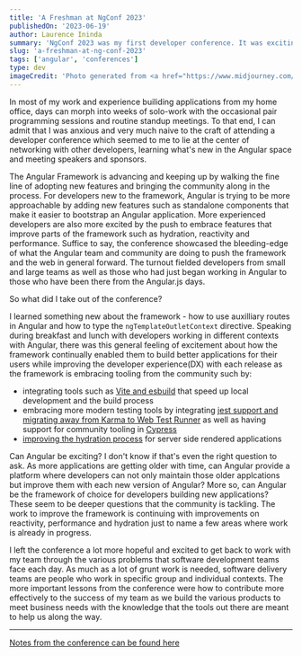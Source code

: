 ```yaml
---
title: 'A Freshman at NgConf 2023'
publishedOn: '2023-06-19'
author: Laurence Ininda
summary: 'NgConf 2023 was my first developer conference. It was exciting to attend it in person and engage with other developers working with Angular as well as leave with some helpful takeaways to take into my day-to-day work.'
slug: 'a-freshman-at-ng-conf-2023'
tags: ['angular', 'conferences']
type: dev
imageCredit: 'Photo generated from <a href="https://www.midjourney.com/app/jobs/ec93a7f0-5970-491f-a3a3-606799aae80d/"> Midjourney AI<a/>'
---
```


In most of my work and experience builiding applications from my home office, days can morph into weeks of solo-work with the occasional pair programming sessions and routine standup meetings.
To that end, I can admit that I was anxious and very much naive to the craft of attending a developer conference which seemed to me to lie at the center of networking with other developers, learning what's new in the Angular space and meeting speakers and sponsors.

The Angular Framework is advancing and keeping up by walking the fine line of adopting new features and bringing the community along in the process.
For developers new to the framework, Angular is trying to be more approachable by adding new features such as standalone components that make it easier to bootstrap an Angular application.
More experienced developers are also more excited by the push to embrace features that improve parts of the framework such as hydration, reactivity and performance.
Suffice to say, the conference showcased the bleeding-edge of what the Angular team and community are doing to push the framework and the web in general forward.
The turnout fielded developers from small and large teams as well as those who had just began working in Angular to those who have been there from the Angular.js days.

So what did I take out of the conference?

I learned something new about the framework - how to use auxilliary routes in Angular and how to type the `ngTemplateOutletContext` directive.
Speaking during breakfast and lunch with developers working in different contexts with Angular, there was this general feeling of excitement about how the framework continually enabled them to build better applications for their users while improving the developer experience(DX) with each release as the framework is embracing tooling from the community such by:

- integrating tools such as [Vite and esbuild](https://angular.io/guide/esbuild) that speed up local development and the build process
- embracing more modern testing tools by integrating [jest support and migrating away from Karma to Web Test Runner](https://blog.angular.io/moving-angular-cli-to-jest-and-web-test-runner-ef85ef69ceca) as well as having support for community tooling in [Cypress](https://docs.cypress.io/guides/component-testing/angular/overview)
- [improving the hydration process](https://angular.io/guide/hydration) for server side rendered applications

Can Angular be exciting? I don't know if that's even the right question to ask.
As more applications are getting older with time, can Angular provide a platform where developers can not only maintain those older applcations but improve them with each new version of Angular? More so, can Angular be the framework of choice for developers building new applications? These seem to be deeper questions that the community is tackling.
The work to improve the framework is continuing with improvements on reactivity, performance and hydration just to name a few areas where work is already in progress.

I left the conference a lot more hopeful and excited to get back to work with my team through the various problems that software development teams face each day.
As much as a lot of grunt work is needed, software delivery teams are people who work in specific group and individual contexts.
The more important lessons from the conference were how to contribute more effectively to the success of my team as we build the various products to meet business needs with the knowledge that the tools out there are meant to help us along the way.

---

[Notes from the conference can be found here](https://github.com/laudebugs/conference-notes/blob/main/conferences/ngconf/ngconf-2023.md)
